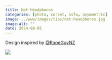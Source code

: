```yaml
---
title: Net Headphones
categories: [photo, corset, nsfw, asymmetric]
image: ../www/images/ties/net-headphones.jpg
image-alt: ""
date: 2024-08-05
---
```


Design inspired by [@RopeGuyNZ](https://fetlife.com/users/4561306/pictures/173961077)

![](../www/images/ties/net-headphones.jpg)

